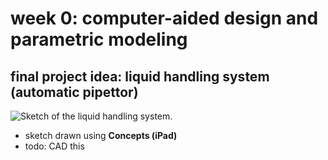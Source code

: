 # week 0: computer-aided design and parametric modeling

## final project idea: liquid handling system (automatic pipettor)

![Sketch of the liquid handling system.](../images/wk0/1_final_project_sketch.jpg)

- sketch drawn using **Concepts (iPad)**
- todo: CAD this